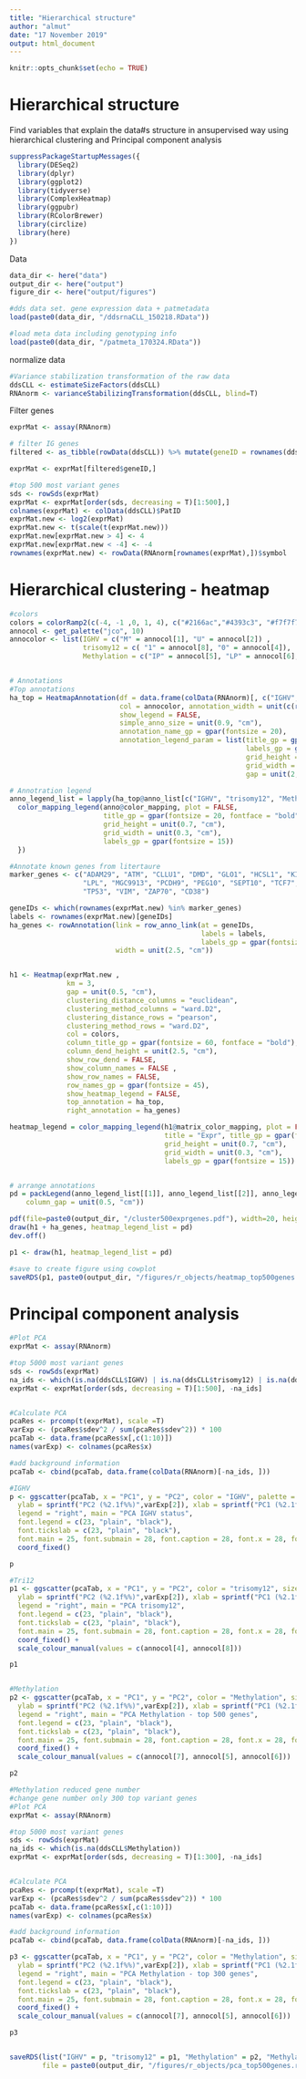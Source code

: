 ```yaml
---
title: "Hierarchical structure"
author: "almut"
date: "17 November 2019"
output: html_document
---
```


```r
knitr::opts_chunk$set(echo = TRUE)
```

# Hierarchical structure
Find variables that explain the data#s structure in ansupervised way using hierarchical clustering and Principal component analysis

```r
suppressPackageStartupMessages({
  library(DESeq2)
  library(dplyr)
  library(ggplot2)
  library(tidyverse)
  library(ComplexHeatmap)
  library(ggpubr)
  library(RColorBrewer)
  library(circlize)
  library(here)
})
```

Data 
```r
data_dir <- here("data")
output_dir <- here("output")
figure_dir <- here("output/figures")

#dds data set. gene expression data + patmetadata
load(paste0(data_dir, "/ddsrnaCLL_150218.RData"))

#load meta data including genotyping info
load(paste0(data_dir, "/patmeta_170324.RData"))
```

normalize data
```r

#Variance stabilization transformation of the raw data
ddsCLL <- estimateSizeFactors(ddsCLL)
RNAnorm <- varianceStabilizingTransformation(ddsCLL, blind=T)


```


Filter genes
```r
exprMat <- assay(RNAnorm)

# filter IG genes
filtered <- as_tibble(rowData(ddsCLL)) %>% mutate(geneID = rownames(ddsCLL)) %>% filter(!grepl("IGH",symbol)) %>% filter(!grepl("IGK",symbol)) %>% filter(!grepl("IGL",symbol))  

exprMat <- exprMat[filtered$geneID,]

#top 500 most variant genes
sds <- rowSds(exprMat)
exprMat <- exprMat[order(sds, decreasing = T)[1:500],]
colnames(exprMat) <- colData(ddsCLL)$PatID
exprMat.new <- log2(exprMat)
exprMat.new <- t(scale(t(exprMat.new)))
exprMat.new[exprMat.new > 4] <- 4
exprMat.new[exprMat.new < -4] <- -4
rownames(exprMat.new) <- rowData(RNAnorm[rownames(exprMat),])$symbol
```


# Hierarchical clustering - heatmap

```r

#colors
colors = colorRamp2(c(-4, -1 ,0, 1, 4), c("#2166ac","#4393c3", "#f7f7f7", "#d6604d","#b2182b"))
annocol <- get_palette("jco", 10)
annocolor <- list(IGHV = c("M" = annocol[1], "U" = annocol[2]) , 
                  trisomy12 = c( "1" = annocol[8], "0" = annocol[4]), 
                  Methylation = c("IP" = annocol[5], "LP" = annocol[6], "HP" =  annocol[7]))


# Annotations
#Top annotations
ha_top = HeatmapAnnotation(df = data.frame(colData(RNAnorm)[, c("IGHV", "trisomy12", "Methylation")]), 
                           col = annocolor, annotation_width = unit(c(rep(4, 3)), "cm"), 
                           show_legend = FALSE, 
                           simple_anno_size = unit(0.9, "cm"),
                           annotation_name_gp = gpar(fontsize = 20),
                           annotation_legend_param = list(title_gp = gpar(fontsize = 70), 
                                                          labels_gp = gpar(fontsize = 55),  
                                                          grid_height = unit(3, "cm"), 
                                                          grid_width = unit(1.5, "cm"), 
                                                          gap = unit(2, "cm")))

# Annotration legend
anno_legend_list = lapply(ha_top@anno_list[c("IGHV", "trisomy12", "Methylation")], function(anno){
  color_mapping_legend(anno@color_mapping, plot = FALSE,
                       title_gp = gpar(fontsize = 20, fontface = "bold"),
                       grid_height = unit(0.7, "cm"),
                       grid_width = unit(0.3, "cm"),
                       labels_gp = gpar(fontsize = 15))
  })

#Annotate known genes from litertaure
marker_genes <- c("ADAM29", "ATM", "CLLU1", "DMD", "GLO1", "HCSL1", "KIAA0977", 
                  "LPL", "MGC9913", "PCDH9", "PEG10", "SEPT10", "TCF7", "TCL1", 
                  "TP53", "VIM", "ZAP70", "CD38")

geneIDs <- which(rownames(exprMat.new) %in% marker_genes)
labels <- rownames(exprMat.new)[geneIDs]
ha_genes <- rowAnnotation(link = row_anno_link(at = geneIDs, 
                                               labels = labels, 
                                               labels_gp = gpar(fontsize = 20)), 
                          width = unit(2.5, "cm"))


h1 <- Heatmap(exprMat.new ,                                                     
              km = 3,
              gap = unit(0.5, "cm"),
              clustering_distance_columns = "euclidean",
              clustering_method_columns = "ward.D2",
              clustering_distance_rows = "pearson",
              clustering_method_rows = "ward.D2",                    
              col = colors,
              column_title_gp = gpar(fontsize = 60, fontface = "bold"), 
              column_dend_height = unit(2.5, "cm"),
              show_row_dend = FALSE, 
              show_column_names = FALSE , 
              show_row_names = FALSE, 
              row_names_gp = gpar(fontsize = 45),
              show_heatmap_legend = FALSE,
              top_annotation = ha_top, 
              right_annotation = ha_genes)

heatmap_legend = color_mapping_legend(h1@matrix_color_mapping, plot = FALSE, 
                                      title = "Expr", title_gp = gpar(fontsize = 20, fontface = "bold"),
                                      grid_height = unit(0.7, "cm"),
                                      grid_width = unit(0.3, "cm"),
                                      labels_gp = gpar(fontsize = 15))


# arrange annotations 
pd = packLegend(anno_legend_list[[1]], anno_legend_list[[2]], anno_legend_list[[3]], heatmap_legend, max_height = unit(20, "cm"), 
    column_gap = unit(0.5, "cm"))

pdf(file=paste0(output_dir, "/cluster500exprgenes.pdf"), width=20, height=20)
draw(h1 + ha_genes, heatmap_legend_list = pd)
dev.off()

p1 <- draw(h1, heatmap_legend_list = pd)

#save to create figure using cowplot 
saveRDS(p1, paste0(output_dir, "/figures/r_objects/heatmap_top500genes.rds"))
```


# Principal component analysis

```r
#Plot PCA
exprMat <- assay(RNAnorm)

#top 5000 most variant genes
sds <- rowSds(exprMat)
na_ids <- which(is.na(ddsCLL$IGHV) | is.na(ddsCLL$trisomy12) | is.na(ddsCLL$Methylation))
exprMat <- exprMat[order(sds, decreasing = T)[1:500], -na_ids]


#Calculate PCA
pcaRes <- prcomp(t(exprMat), scale =T)
varExp <- (pcaRes$sdev^2 / sum(pcaRes$sdev^2)) * 100
pcaTab <- data.frame(pcaRes$x[,c(1:10)])
names(varExp) <- colnames(pcaRes$x)

#add background information
pcaTab <- cbind(pcaTab, data.frame(colData(RNAnorm)[-na_ids, ]))

#IGHV
p <- ggscatter(pcaTab, x = "PC1", y = "PC2", color = "IGHV", palette = "jco", size = 3,
  ylab = sprintf("PC2 (%2.1f%%)",varExp[2]), xlab = sprintf("PC1 (%2.1f%%)",varExp[1]), 
  legend = "right", main = "PCA IGHV status", 
  font.legend = c(23, "plain", "black"), 
  font.tickslab = c(23, "plain", "black"), 
  font.main = 25, font.submain = 28, font.caption = 28, font.x = 28, font.y= 28) + 
  coord_fixed()

p

#Tri12
p1 <- ggscatter(pcaTab, x = "PC1", y = "PC2", color = "trisomy12", size = 3,
  ylab = sprintf("PC2 (%2.1f%%)",varExp[2]), xlab = sprintf("PC1 (%2.1f%%)",varExp[1]), 
  legend = "right", main = "PCA trisomy12", 
  font.legend = c(23, "plain", "black"), 
  font.tickslab = c(23, "plain", "black"), 
  font.main = 25, font.submain = 28, font.caption = 28, font.x = 28, font.y= 28) + 
  coord_fixed() + 
  scale_colour_manual(values = c(annocol[4], annocol[8]))

p1


#Methylation
p2 <- ggscatter(pcaTab, x = "PC1", y = "PC2", color = "Methylation", size = 3,
  ylab = sprintf("PC2 (%2.1f%%)",varExp[2]), xlab = sprintf("PC1 (%2.1f%%)",varExp[1]), 
  legend = "right", main = "PCA Methylation - top 500 genes", 
  font.legend = c(23, "plain", "black"), 
  font.tickslab = c(23, "plain", "black"), 
  font.main = 25, font.submain = 28, font.caption = 28, font.x = 28, font.y= 28) + 
  coord_fixed() + 
  scale_colour_manual(values = c(annocol[7], annocol[5], annocol[6]))

p2

#Methylation reduced gene number
#change gene number only 300 top variant genes
#Plot PCA
exprMat <- assay(RNAnorm)

#top 5000 most variant genes
sds <- rowSds(exprMat)
na_ids <- which(is.na(ddsCLL$Methylation))
exprMat <- exprMat[order(sds, decreasing = T)[1:300], -na_ids]


#Calculate PCA
pcaRes <- prcomp(t(exprMat), scale =T)
varExp <- (pcaRes$sdev^2 / sum(pcaRes$sdev^2)) * 100
pcaTab <- data.frame(pcaRes$x[,c(1:10)])
names(varExp) <- colnames(pcaRes$x)

#add background information
pcaTab <- cbind(pcaTab, data.frame(colData(RNAnorm)[-na_ids, ]))

p3 <- ggscatter(pcaTab, x = "PC1", y = "PC2", color = "Methylation", size = 3,
  ylab = sprintf("PC2 (%2.1f%%)",varExp[2]), xlab = sprintf("PC1 (%2.1f%%)",varExp[1]), 
  legend = "right", main = "PCA Methylation - top 300 genes", 
  font.legend = c(23, "plain", "black"), 
  font.tickslab = c(23, "plain", "black"), 
  font.main = 25, font.submain = 28, font.caption = 28, font.x = 28, font.y= 28) + 
  coord_fixed() + 
  scale_colour_manual(values = c(annocol[7], annocol[5], annocol[6]))

p3


saveRDS(list("IGHV" = p, "trisomy12" = p1, "Methylation" = p2, "Methylation_red_genes" = p3), 
        file = paste0(output_dir, "/figures/r_objects/pca_top500genes.rds"))

```


